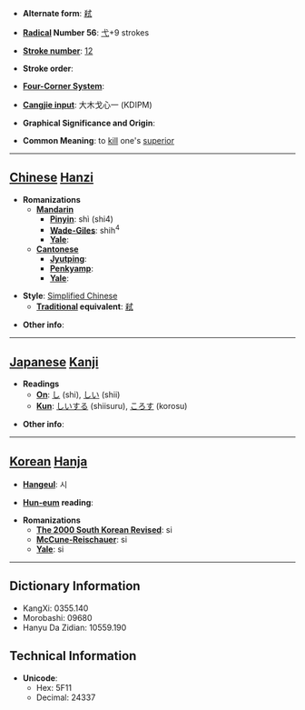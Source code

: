 * '''Alternate form''': [[弒]]

* '''[[Wiktionary:Chinese radical index| Radical]] Number 56''': [[Wiktionary:Chinese radical index 弋|弋]]+9 strokes

* '''[[Wiktionary:Chinese total strokes index|Stroke number]]''': [[Wiktionary:Chinese total strokes index 12|12]]

* '''Stroke order''': 

* '''[[Wiktionary:Chinese four corner index|Four-Corner System]]''': 

* '''[[Wiktionary:Chinese Cangjie index|Cangjie input]]''': 大木戈心一 (KDIPM)

* '''Graphical Significance and Origin''': 

* '''Common Meaning''': to [[kill]] one's [[superior]]

----

== [[Chinese]] [[Hanzi]] ==

* '''Romanizations'''
** '''[[Mandarin]]'''
*** '''[[Pinyin]]''': shì (shi4)
*** '''[[Wade-Giles]]''': shih<sup>4</sup>
*** '''[[Yale]]''': 
** '''[[Cantonese]]'''
*** '''[[Jyutping]]''':
*** '''[[Penkyamp]]''': 
*** '''[[Yale]]''': 

* '''Style''': [[Simplified Chinese]] 
** '''[[Traditional Chinese|Traditional]] equivalent''': [[弒]]

* '''Other info''': 

----

== [[Japanese]] [[Kanji]] ==

* '''Readings'''
** '''[[On]]''': [[し]] (shi), [[しい]] (shii)
** '''[[Kun]]''': [[しいする]] (shiisuru), [[ころす]] (korosu)

* '''Other info''':  

----

== [[Korean]] [[Hanja]] ==

* '''[[Hangeul]]''': 시

* '''[[Hun-eum]] reading''': 

* '''Romanizations'''
** '''[[The 2000 South Korean Revised Romanization|The 2000 South Korean Revised]]''': si
** '''[[McCune-Reischauer]]''': si
** '''[[Yale]]''': si

----

== Dictionary Information ==

* KangXi: 0355.140
* Morobashi: 09680
* Hanyu Da Zidian: 10559.190

== Technical Information ==

* '''Unicode''':
** Hex: 5F11
** Decimal: 24337
